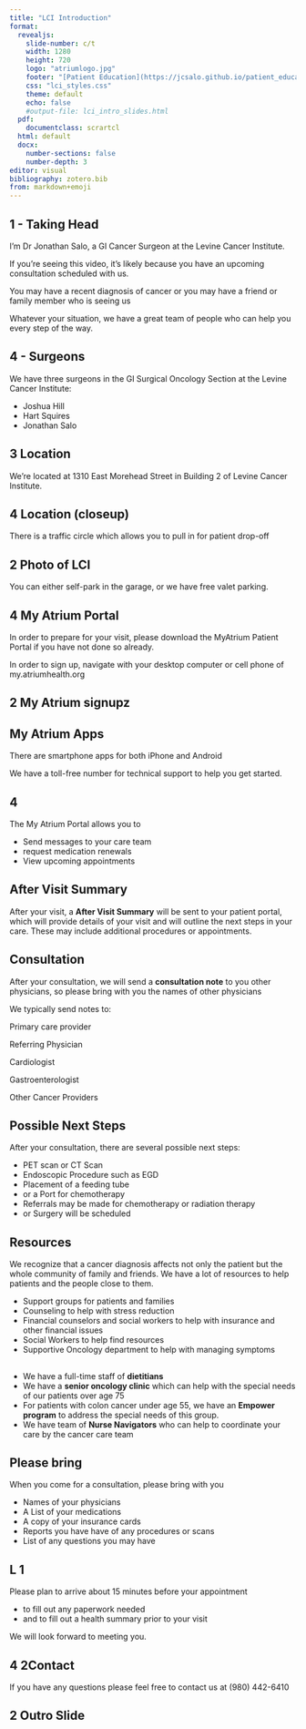 ```yaml
---
title: "LCI Introduction"
format: 
  revealjs:
    slide-number: c/t
    width: 1280
    height: 720
    logo: "atriumlogo.jpg"
    footer: "[Patient Education](https://jcsalo.github.io/patient_education/)"
    css: "lci_styles.css"
    theme: default
    echo: false
    #output-file: lci_intro_slides.html
  pdf:
    documentclass: scrartcl
  html: default
  docx:
    number-sections: false
    number-depth: 3
editor: visual
bibliography: zotero.bib
from: markdown+emoji
---
```


## 1 - Taking Head

I'm Dr Jonathan Salo, a GI Cancer Surgeon at the Levine Cancer Institute.

If you’re seeing this video, it’s likely because you have an upcoming consultation scheduled with us.

You may have a recent diagnosis of cancer or you may have a friend or family member who is seeing us

Whatever your situation, we have a great team of people who can help you every step of the way.

## 4 - Surgeons

We have three surgeons in the GI Surgical Oncology Section at the Levine Cancer Institute:

-   Joshua Hill
-   Hart Squires
-   Jonathan Salo

## 3 Location

We’re located at 1310 East Morehead Street in Building 2 of Levine Cancer Institute.

## 4 Location (closeup)

There is a traffic circle which allows you to pull in for patient drop-off

## 2 Photo of LCI

You can either self-park in the garage, or we have free valet parking.

## 4 My Atrium Portal

In order to prepare for your visit, please download the MyAtrium Patient Portal if you have not done so already.

In order to sign up, navigate with your desktop computer or cell phone of my.atriumhealth.org

## 2 My Atrium signupz

## My Atrium Apps

There are smartphone apps for both iPhone and Android

We have a toll-free number for technical support to help you get started.

## 4 

The My Atrium Portal allows you to

-   Send messages to your care team
-   request medication renewals
-   View upcoming appointments


## After Visit Summary

After your visit, a **After Visit Summary** will be sent to your patient portal, which will provide details of your visit and will outline the next steps in your care. These may include additional procedures or appointments.


## Consultation

After your consultation, we will send a **consultation note** to you other physicians, so please bring with you the names of other physicians

We typically send notes to:

   Primary care provider
   
   Referring Physician
   
   Cardiologist
   
   Gastroenterologist
   
 Other Cancer Providers

## Possible Next Steps

After your consultation, there are several possible next steps:

- PET scan or CT Scan
- Endoscopic Procedure such as EGD
- Placement of a feeding tube
- or a Port for chemotherapy
- Referrals may be made for chemotherapy or radiation therapy
- or Surgery will be scheduled


## Resources

We recognize that a cancer diagnosis affects not only the patient but the whole community of family and friends. We have a lot of resources to help patients and the people close to them.

-   Support groups for patients and families
-   Counseling to help with stress reduction
-   Financial counselors and social workers to help with insurance and other financial issues
-   Social Workers to help find resources
-   Supportive Oncology department to help with managing symptoms

## 

-   We have a full-time staff of **dietitians**
-   We have a **senior oncology clinic** which can help with the special needs of our patients over age 75
-   For patients with colon cancer under age 55, we have an **Empower program** to address the special needs of this group.
-   We have team of **Nurse Navigators** who can help to coordinate your care by the cancer care team

## Please bring

When you come for a consultation, please bring with you

-   Names of your physicians
-   A List of your medications
-   A copy of your insurance cards
-   Reports you have have of any procedures or scans
-   List of any questions you may have

## L 1

Please plan to arrive about 15 minutes before your appointment

-   to fill out any paperwork needed
-   and to fill out a health summary prior to your visit

We will look forward to meeting you.

## 4 2Contact

If you have any questions please feel free to contact us at (980) 442-6410

## 2 Outro Slide
